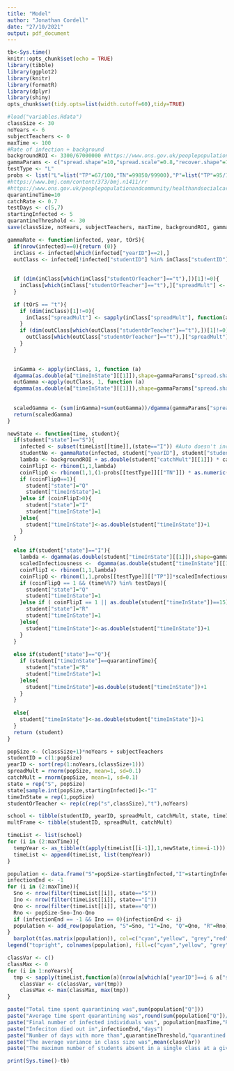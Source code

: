 ```yaml
---
title: "Model"
author: "Jonathan Cordell"
date: "27/10/2021"
output: pdf_document
---
```


```r
tb<-Sys.time()
knitr::opts_chunk$set(echo = TRUE)
library(tibble)
library(ggplot2)
library(knitr)
library(formatR)
library(dplyr)
library(shiny)
opts_chunk$set(tidy.opts=list(width.cutoff=60),tidy=TRUE)
```

```r
#load("variables.Rdata")
classSize <- 30
noYears <- 6
subjectTeachers <- 0
maxTime <- 100
#Rate of infection + background
backgroundROI <- 3300/67000000 #https://www.ons.gov.uk/peoplepopulationandcommunity/populationandmigration/populationestimates
gammaParams <- c("spread.shape"=10,"spread.scale"=0.8,"recover.shape"=17,"recover.scale"=0.8)
testType <- "L"
probs <- list("L"=list("TP"=67/100,"TN"=99850/99900),"P"=list("TP"=95/100,"TN"=99.2/100), "N"=list("TP"=0,"TN"=1))
#https://www.bmj.com/content/373/bmj.n1411/rr
#https://www.ons.gov.uk/peoplepopulationandcommunity/healthandsocialcare/conditionsanddiseases/methodologies/covid19infectionsurveypilotmethodsandfurtherinformation
quarantineTime=10
catchRate <- 0.7
testDays <- c(5,7)
startingInfected <- 5
quarantineThreshold <- 30
save(classSize, noYears, subjectTeachers, maxTime, backgroundROI, gammaParams, testType, probs, quarantineTime, catchRate, testDays, startingInfected, quarantineThreshold, file="variables.Rdata")

```

```r
gammaRate <- function(infected, year, tOrS){
  if(nrow(infected)==0){return (0)}
  inClass <- infected[which(infected["yearID"]==2),]
  outClass <- infected[!infected["studentID"] %in% inClass["studentID"],]
  
  
  if (dim(inClass[which(inClass["studentOrTeacher"]=="t"),])[1]!=0){
    inClass[which(inClass["studentOrTeacher"]=="t"),]["spreadMult"] <- sapply(inClass[which(inClass["studentOrTeacher"]=="t"),]["spreadMult"], function(a) as.character(as.double(a)*3)) #Teachers 3X infective as typical student
  }

  if (tOrS == "t"){
    if (dim(inClass)[1]!=0){
      inClass["spreadMult"] <- sapply(inClass["spreadMult"], function(a) as.character(as.double(a)*1.5)) #Teacher 1.5X infectible
    }
    if (dim(outClass[which(outClass["studentOrTeacher"]=="t"),])[1]!=0){
      outClass[which(outClass["studentOrTeacher"]=="t"),]["spreadMult"] <- sapply(outClass[which(outClass["studentOrTeacher"]=="t"),]["spreadMult"], function(a) as.character(as.double(a)*1.5)) #Teachers 1.5X likely to spread to each other
    }
  }

  
  inGamma <- apply(inClass, 1, function (a)
  dgamma(as.double(a["timeInState"][[1]]),shape=gammaParams["spread.shape"],scale=gammaParams["spread.scale"])*as.double(a["spreadMult"]) )
  outGamma <-apply(outClass, 1, function (a)
  dgamma(as.double(a["timeInState"][[1]]),shape=gammaParams["spread.shape"],scale=gammaParams["spread.scale"])*as.double(a["spreadMult"]) )*0.7 #Discount non class
  
  
  scaledGamma <- (sum(inGamma)+sum(outGamma))/dgamma(gammaParams["spread.shape"]*gammaParams["spread.scale"],shape=gammaParams["spread.shape"],scale=gammaParams["spread.scale"])
  return(scaledGamma)
}

newState <- function(time, student){
  if(student["state"]=="S"){
    infected <- subset(timeList[[time]],(state=="I")) #Auto doesn't include student as already known to be in S
    studentNo <- gammaRate(infected, student["yearID"], student["studentOrTeacher"])
    lambda <- backgroundROI + as.double(student["catchMult"][[1]]) * catchRate *  studentNo/popSize
    coinFlipI <- rbinom(1,1,lambda)
    coinFlipQ <- rbinom(1,1,(1-probs[[testType]][["TN"]]) * as.numeric((time%%7) %in% testDays))
    if (coinFlipQ==1){
      student["state"]="Q"
      student["timeInState"]=1
    }else if (coinFlipI>0){
      student["state"]="I"
      student["timeInState"]=1
    }else{
      student["timeInState"]<-as.double(student["timeInState"])+1
    }
  }
  
  else if(student["state"]=="I"){
    lambda <- dgamma(as.double(student["timeInState"][[1]]),shape=gammaParams["recover.shape"],scale=gammaParams["recover.scale"])
    scaledInfectiousness <-  dgamma(as.double(student["timeInState"][[1]]),shape=gammaParams["spread.shape"],scale=gammaParams["spread.scale"]) / dgamma(gammaParams["spread.shape"]*gammaParams["spread.scale"],shape=gammaParams["spread.shape"],scale=gammaParams["spread.scale"])
    coinFlipI <- rbinom(1,1,lambda)
    coinFlipQ <- rbinom(1,1,probs[[testType]][["TP"]]*scaledInfectiousness)
    if (coinFlipQ == 1 && (time%%7) %in% testDays){
      student["state"]="Q"
      student["timeInState"]=1
    }else if ( coinFlipI == 1 || as.double(student["timeInState"])==15){
      student["state"]="R"
      student["timeInState"]=1
    }else{
      student["timeInState"]<-as.double(student["timeInState"])+1
    }
  }
  
  else if(student["state"]=="Q"){
    if (student["timeInState"]==quarantineTime){
      student["state"]="R"
      student["timeInState"]=1
    }else{
      student["timeInState"]=as.double(student["timeInState"])+1
    }
  }
  
  else{
    student["timeInState"]<-as.double(student["timeInState"])+1
  }
  return (student)
}
```

```r
popSize <- (classSize+1)*noYears + subjectTeachers
studentID = c(1:popSize)
yearID <- sort(rep(1:noYears,(classSize+1)))
spreadMult = rnorm(popSize, mean=1, sd=0.1)
catchMult = rnorm(popSize, mean=1, sd=0.1)
state = rep("S", popSize)
state[sample.int(popSize,startingInfected)]<-"I"
timeInState = rep(1,popSize)
studentOrTeacher <- rep(c(rep("s",classSize),"t"),noYears)

school <- tibble(studentID, yearID, spreadMult, catchMult, state, timeInState, studentOrTeacher)
multFrame <- tibble(studentID, spreadMult, catchMult)
```

```r
timeList <- list(school)
for (i in (2:maxTime)){
  tempYear <- as_tibble(t(apply(timeList[[i-1]],1,newState,time=i-1)))
  timeList <- append(timeList, list(tempYear))
}
```

```r
population <- data.frame("S"=popSize-startingInfected,"I"=startingInfected, "Q"=0, "R"=0)
infectionEnd <- -1
for (i in (2:maxTime)){
  Sno <- nrow(filter(timeList[[i]], state=="S"))
  Ino <- nrow(filter(timeList[[i]], state=="I"))
  Qno <- nrow(filter(timeList[[i]], state=="Q"))
  Rno <- popSize-Sno-Ino-Qno
  if (infectionEnd == -1 && Ino == 0){infectionEnd <- i}
  population <- add_row(population, "S"=Sno, "I"=Ino, "Q"=Qno, "R"=Rno)
}
  barplot(t(as.matrix(population)), col=c("cyan","yellow", "grey","red"), xlab="Days", ylab="Students", names.arg=(1:maxTime))
legend("topright", colnames(population), fill=c("cyan","yellow", "grey","red"), bg="white")
```


```r
classVar <- c()
classMax <- 0
for (i in 1:noYears){
  tmp <- sapply(timeList,function(a)(nrow(a[which(a["yearID"]==i & a["state"]=="Q"),] )))
    classVar <- c(classVar, var(tmp))
    classMax <- max(classMax, max(tmp))
}
```

```r
paste("Total time spent quarantining was",sum(population["Q"]))
paste("Average time spent quarantining was",round(sum(population["Q"])/popSize,digits=1),"out of a possible",maxTime)
paste("Final number of infected individuals was", population[maxTime,"R"], "out of a possible",popSize)
paste("Infeciton died out in",infectionEnd,"days")
paste("Number of days with more than",quarantineThreshold,"quarantined was",length(population["Q"][population["Q"]>quarantineThreshold]))
paste("The average variance in class size was",mean(classVar))
paste("The maximum number of students absent in a single class at a given time was",classMax)
```

```r
print(Sys.time()-tb)
```